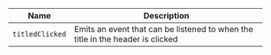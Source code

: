
| Name | Description |
| --- | --- |
| `titledClicked` | Emits an event that can be listened to when the title in the header is clicked |

